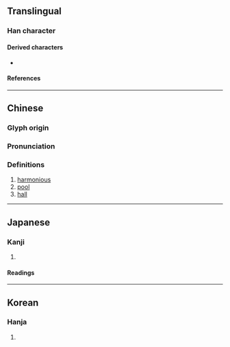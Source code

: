 {{character info}}
==Translingual==

===Han character===
{{Han char|rn=53|rad=广|as=18|sn=21|four=00214|canj=IVUG|ids=⿸广雝}}

====Derived characters====
* {{l|mul|[[𢺠]], [[𡔏]], [[𧖇]]}}

====References====
{{Han ref|kx=0352.190|dkj=09554|dj=0666.020|hdz=20909.010|uh=5EF1}}

----

==Chinese==
{{zh-forms}}

===Glyph origin===
{{Han etym}}

===Pronunciation===
{{zh-pron
|m=yōng
|c=jung1
|mc=y
|oc=y
|cat=
}}

===Definitions===
{{zh-hanzi}}

# [[harmonious]]
# [[pool]]
# [[hall]]

----

==Japanese==

===Kanji===
{{ja-kanji|grade=|rs=广18}}

# {{rfdef|ja|sort=广18}}

====Readings====
{{ja-readings
|on=よう
|kun=やわらぐ
}}

----

==Korean==

===Hanja===
{{ko-hanja|hangeul=옹|rv=ong|mr=ong|y=ong}}

# {{rfdef|ko|sort=广18}}